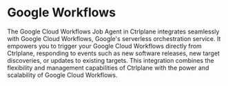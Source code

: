 # Google Workflows

The Google Cloud Workflows Job Agent in Ctrlplane integrates seamlessly with
Google Cloud Workflows, Google's serverless orchestration service. It empowers
you to trigger your Google Cloud Workflows directly from Ctrlplane, responding
to events such as new software releases, new target discoveries, or
updates to existing targets. This integration combines the flexibility and
management capabilities of Ctrlplane with the power and scalability of Google
Cloud Workflows.
